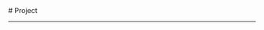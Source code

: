 
<BaseLayout title="Project">
  <BaseCard title="Project">
# Project

---

  </BaseCard>
  <div class="mt-8 mb-8">
    <ProjectCard
      title="Edu Manage Dashboard"
      image="https://raw.githubusercontent.com/yaotutu/edu-manage-dashboard/main/assets/admin-index.png"
      desc="一个基于Next.js的教育管理系统后台"
      url="https://github.com/yaotutu/edu-manage-dashboard"
      badge="Hot"
      target="_self"
    />
    <ProjectCard
      title="RSS奏章"
      desc="📰RSS奏章：汇总并简化频繁更新的RSS新闻，为用户提供每日摘要。"
      url="https://github.com/yaotutu/rss-zouzhang"
      badge="Hot"
      target="_self"
    />
    <ProjectCard
      title="Server Lite Monitor"
      image="https://raw.githubusercontent.com/yaotutu/server-lite-monitor/main/assets/preview2.png"
      desc="💻一个轻量级的系统监控面板,专为移动端开发, 可以用来监控你的NAS,Linux服务器,OpenWrt等"
      url="https://github.com/yaotutu/server-lite-monitor"
      badge="Hot"
      target="_self"
    />
  </div>
</BaseLayout>
<ProjectJS />
